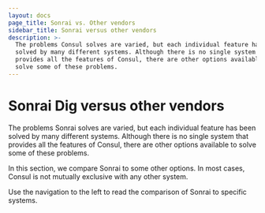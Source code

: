 ```yaml
---
layout: docs
page_title: Sonrai vs. Other vendors
sidebar_title: Sonrai versus other vendors
description: >-
  The problems Consul solves are varied, but each individual feature has been
  solved by many different systems. Although there is no single system that
  provides all the features of Consul, there are other options available to
  solve some of these problems.
---
```


# Sonrai Dig versus other vendors

The problems Sonrai solves are varied, but each individual feature has been
solved by many different systems. Although there is no single system that
provides all the features of Consul, there are other options available to solve
some of these problems.

In this section, we compare Sonrai to some other options. In most cases, Consul
is not mutually exclusive with any other system.

Use the navigation to the left to read the comparison of Sonrai to specific
systems.
